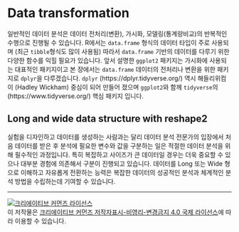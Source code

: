 
# Data transformation 

일반적인 데이터 분석은 데이터 전처리(변환), 가시화, 모델링(통계량비교)의  반복적인 수행으로 진행될 수 있습니다. R에서는 `data.frame` 형식의 데이터 타입이 주로 사용되며 (최근 `tibble`형식도 많이 사용됨) 따라서 `data.frame` 기반의 데이터를 다루기 위한 다양한 함수를 익힐 필요가 있습니다. 앞서 설명한 `ggplot2` 패키지는 가시화에 사용되는 대표적인 패키지이고 본 장에서는 `data.frame` 데이터의 전처리나 변환을 위한 패키지로 `dplyr`을 다루겠습니다. `dplyr` (https://dplyr.tidyverse.org/) 역시 해들리위컴이 (Hadley Wickham) 중심이 되어 만들어 졌으며 `ggplot2`와 함께 `tidyverse`의 (https://www.tidyverse.org/) 핵심 패키지 입니다.  

## Long and wide data structure with reshape2

실험을 디자인하고 데이터를 생성하는 사람과는 달리 데이터 분석 전문가의 입장에서 처음 데이터를 받은 후 분석에 필요한 변수와 값을 구분하는 일은 적절한 데이터 분석을 위해 필수적인 과정입니다. 특히 복잡하고 사이즈가 큰 데이터일 경우는 더욱 중요할 수 있으나 대부분 경험에 의존해서 구분이 진행되고 있습니다.  데이터를 Long 또는 Wide 형으로 이해하고 자유롭게 전환하는 능력은 복잡한 데이터의 성공적인 분석과 체계적인 분석 방법을 수립하는데  기여할 수 있습니다. 

<!---

Wide형 데이터의 경우 샘플 데이터가 늘어날수록 row에 쌓이고 새로운 변수는 column에 쌓이는 방식으로 데이터가 확장되는 형태 입니다. 엑셀에서 볼 수 있는 일반적인 형식으로 다음 그림과 같습니다. 

long 형 데이터의 경우 id, variable, value 세가지 변수만 기억하면 되겠습니다. wide형 데이터를 잘 생각해 보면 id, variable, 그리고 value 이 세가지 요인이 주요 구성 요소임을 알 수 있습니다. data.frame 에 대한 ```melt``` 함수의 경우 (help 참고) ```id.vars``` 와 ```measure.vars``` 파라메터들을 제어해서 사용될 ID나 변수를 선택할 수 있고 value.name을 이용해서 value가 들어갈 변수 이름을 설정할 수 있습니다. 따로 설정하지 않으면 "value"라는 이름으로 저장 됩니다. 

![](images/07/04.png)


https://www.theanalysisfactor.com/wide-and-long-data/

-->

---


<a rel="license" href="http://creativecommons.org/licenses/by-nc-nd/4.0/"><img alt="크리에이티브 커먼즈 라이선스" style="border-width:0" src="https://i.creativecommons.org/l/by-nc-nd/4.0/88x31.png" /></a><br />이 저작물은 <a rel="license" href="http://creativecommons.org/licenses/by-nc-nd/4.0/">크리에이티브 커먼즈 저작자표시-비영리-변경금지 4.0 국제 라이선스</a>에 따라 이용할 수 있습니다.

